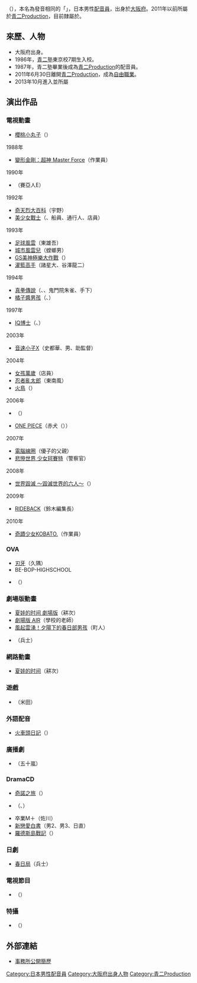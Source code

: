 {{noteTA|G1=Anime}}
{{Japanese|japanese=中尾 みち雄|kana=なかお みちお|romaji=Nakao Michio}}
'''{{lang|ja|中尾 みち雄}}'''（{{bd||8月11日|catIdx=Nakao Michio}}），本名為發音相同的「'''{{nihongo|中尾巖雄|中尾 巌雄}}'''」，日本男性[[配音員|配音員]]，出身於[[大阪府|大阪府]]。2011年以前所屬於[[青二Production|青二Production]]，目前隸屬於{{tsl|ja|懸樋プロダクション|懸樋Production}}。

== 來歷、人物 ==
* 大阪府出身。
* 1986年，[[青二塾|青二塾]]東京校7期生入校。
* 1987年，青二塾畢業後成為[[青二Production|青二Production]]的配音員。
* 2011年6月30日離開[[青二Production|青二Production]]，成為[[自由職業|自由職業]]。
* 2013年10月進入並所屬{{tsl|ja|懸樋プロダクション|懸樋Production}}

== 演出作品 ==
=== 電視動畫 ===
* [[櫻桃小丸子|櫻桃小丸子]]（{{lang|ja|カメラマン}}）
; 1988年
* [[變形金剛：超神_Master_Force|變形金剛：超神 Master Force]]（作業員）
; 1990年
* {{lang|ja|ドラゴンボールZ たったひとりの最終決戦〜フリーザに挑んだZ戦士 孫悟空の父〜}}（賽亞人E）
; 1992年
* [[奇天烈大百科|奇天烈大百科]]（宇野）
* [[美少女戰士_(動畫)|美少女戰士]]（{{lang|ja|司会者}}、船員、通行人、店員）
; 1993年
* [[足球風雲|足球風雲]]（東雄吾）
* [[城市風雲兒|城市風雲兒]]（螳螂男）
* [[GS美神極樂大作戰|GS美神極樂大作戰]]（{{lang|ja|志村けん太}}）
* [[灌籃高手|灌籃高手]]（諸星大、谷澤龍二）
; 1994年
* [[真拳傳說|真拳傳說]]（{{lang|ja|グレン}}、{{lang|ja|ジェット}}、鬼門院朱雀、手下）
* [[橘子醬男孩|橘子醬男孩]]（{{lang|ja|冨重}}、{{lang|ja|テレビの男}}）
; 1997年
* [[IQ博士|IQ博士]]（{{lang|ja|パゴス}}、{{lang|ja|モンスター}}）
; 2003年
* [[音速小子X|音速小子X]]（史都華、男、助監督）
; 2004年
* [[女孩萬歲|女孩萬歲]]（店員）
* [[忍者亂太郎|忍者亂太郎]]（東南風）
* [[火鳥_(漫畫)|火鳥]]（{{lang|ja|グズリ}}）
; 2006年
* {{lang|ja|銀色のオリンシス}}（{{lang|ja|フランク}}）
* [[ONE_PIECE|ONE PIECE]]（赤犬（{{lang|ja|サカズキ}}））
; 2007年
* [[電腦線圈|電腦線圈]]（優子的父親）
* [[悲慘世界_少女珂賽特|悲慘世界 少女珂賽特]]（警察官）
; 2008年
* [[世界毀滅|世界毀滅 〜毀滅世界的六人〜]]（{{lang|ja|ワシ師}}）
; 2009年
* [[RIDEBACK|RIDEBACK]]（鈴木編集長）
; 2010年
* [[奇蹟少女KOBATO.|奇蹟少女KOBATO.]]（作業員）

=== OVA ===
* [[刃牙|刃牙]]（久隅）
* BE-BOP-HIGHSCHOOL
* {{lang|ja|ペイル・コクーン}}（{{lang|ja|ウラ}}）

=== 劇場版動畫 ===
* [[夏娃的时间|夏娃的时间 劇場版]]（耕次）
* [[AIR_(遊戲)|劇場版 AIR]]（學校的老師）
* [[風起雲湧！夕陽下的春日部男孩|風起雲湧！夕陽下的春日部男孩]]（町人）
* {{lang|ja|ドラゴンボールZ 超サイヤ人だ孫悟空}}（兵士）

=== 網路動畫 ===
* [[夏娃的时间|夏娃的时间]]（耕次）

=== 遊戲 ===
* {{lang|ja|BS探偵倶楽部 雪に消えた過去}}（米田）

=== 外語配音 ===
* [[火車頭日記|火車頭日記]]（{{lang|ja|ディーゼル クラス40}}）

=== 廣播劇 ===
* {{lang|ja|クリック&デッド NETWAYスイーパーズ}}（五十嵐）

=== DramaCD ===
* [[奇諾之旅|奇諾之旅]]（{{lang|ja|ナレーション}}）
* {{lang|ja|CDシアター ドラゴンクエスト}}（{{lang|ja|サスケ}}、{{lang|ja|ピエール}}）
* 卒業M＋（佐川）
* [[新戀愛白書|新戀愛白書]]（男2、男3、日直）
* [[羅德斯島戰記|羅德斯島戰記]]（{{lang|ja|ウォレス}}）

=== 日劇 ===
* [[春日局_(大河劇)|春日局]]（兵士）

=== 電視節目 ===
* {{lang|ja|くらし発見}}（{{lang|ja|タクさん}}）

=== 特攝 ===
* {{lang|ja|ウルトラギャラクシー大怪獣バトル NEVER ENDING ODYSSEY}}（{{lang|ja|暗殺宇宙人ナックル星人（RB）の声}}）



== 外部連結 ==
* [https://web.archive.org/web/20110524122038/http://www.aoni.co.jp/actor/na/nakao-michio.html 事務所公開簡歷] {{ja}}

{{青二Production}}
{{DEFAULTSORT:Nakao Michio}}
[[Category:日本男性配音員|Category:日本男性配音員]]
[[Category:大阪府出身人物|Category:大阪府出身人物]]
[[Category:青二Production|Category:青二Production]]